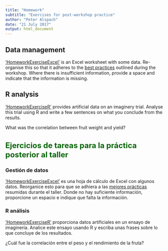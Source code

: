 ```yaml
---
title: "Homework"
subtitle: "Exercises for post-workshop practice"
author: "Peter Alspach"
date: "21 July 2017"
output: html_document
---
```


## Data management

['HomeworkExerciseExcel'](https://github.com/PeterAlspach/Ecuador/blob/master/DataManagement/HomeworkExerciseExcel.xls) is an Excel worksheet with some data.  Re-organise this so that it adheres to the [best practices](https://github.com/PeterAlspach/Ecuador/blob/master/DataManagement/DataManagementUsingSpreadsheets.html) outlined during the workshop.  Where there is insufficient information, provide a space and indicate that the information is missing.

## R analysis

['HomeworkExerciseR'](https://github.com/PeterAlspach/Ecuador/blob/master/DataManagement/HomeworkExerciseR.xls) provides artificial data on an imaginery trial.  Analyse this trial using R and write a few sentences on what you conclude from the results.

What was the correlation between fruit weight and yield?


<h3 style="color: darkgreen; font-size: 1.7em;" markdown="1">
Ejercicios de tareas para la pr&#225;ctica posterior al taller

<h3 style="color: darkgreen; font-size: 1.1em;" markdown="1">
### Gesti&#243;n de datos

['HomeworkExerciseExcel'](https://github.com/PeterAlspach/Ecuador/blob/master/DataManagement/HomeworkExerciseExcel.xls) es una hoja de c&#225;lculo de Excel con algunos datos. Reorganice esto para que se adhiera a las [mejores pr&#225;cticas](https://github.com/PeterAlspach/Ecuador/blob/master/DataManagement/DataManagementUsingSpreadsheets.html) resumidas durante el taller. Donde no hay suficiente informaci&#243;n, proporcione un espacio e indique que falta la informaci&#243;n.

### R an&#225;lisis

['HomeworkExerciseR'](https://github.com/PeterAlspach/Ecuador/blob/master/DataManagement/HomeworkExerciseR.xls) proporciona datos artificiales en un ensayo de imaginería. Analice este ensayo usando R y escriba unas frases sobre lo que concluye de los resultados.

&#191;Cu&#225;l fue la correlaci&#243;n entre el peso y el rendimiento de la fruta?</h3>
